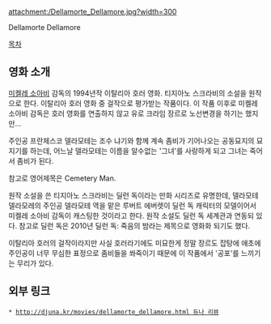 attachment:/Dellamorte_Dellamore.jpg?width=300

Dellamorte Dellamore

[[목차]]

== 영화 소개 ==
[[미켈레 소아비]] 감독의 1994년작 이탈리아 호러 영화. 티지아노 스크라비의 소설을 원작으로 한다. 이탈리아 호러 영화 중 걸작으로 평가받는 작품이다. 이 작품 이후로 미켈레 소아비 감독은 호러 영화를 연출하지 않고 유로 크라임 장르로 노선변경을 하기는 했지만...

주인공 프란체스코 델라모테는 조수 냐기와 함께 계속 좀비가 기어나오는 공동묘지의 묘지기를 하는데, 어느날 델라모테는 이름을 알수없는 '그녀'를 사랑하게 되고 그녀는 죽어서 좀비가 된다. 

참고로 영어제목은 Cemetery Man.

원작 소설을 쓴 티지아노 스크라비는 딜런 독이라는 만화 시리즈로 유명한데, 델라모테 델라모레의 주인공 델라모테 역을 맡은 루버트 에버렛이 딜런 독 캐릭터의 모델이어서 미켈레 소아비 감독이 캐스팅한 것이라고 한다. 원작 소설도 딜런 독 세계관과 연동되 있다. 참고로 딜런 독은 2010년 딜런 독: 죽음의 밤라는 제목으로 영화화 되기도 했다. 

이탈리아 호러의 걸작이라지만 사실 호러라기에도 미묘한게 정말 장르도 잡탕에 애초에 주인공이 너무 무심한 표정으로 좀비들을 쏴죽이기 때문에 이 작품에서 '공포'를 느끼기는 무리가 있다. 

== 외부 링크 ==
 * [[http://djuna.kr/movies/dellamorte_dellamore.html 듀나 리뷰]]
